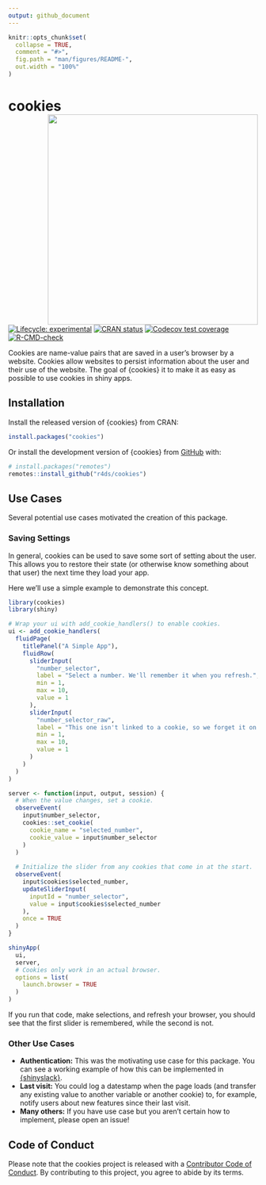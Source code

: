 ```yaml
---
output: github_document
---
```


<!-- README.md is generated from README.Rmd. Please edit that file -->

```r
knitr::opts_chunk$set(
  collapse = TRUE,
  comment = "#>",
  fig.path = "man/figures/README-",
  out.width = "100%"
)
```

# cookies <a href="https://r4ds.github.io/cookies/"><img src="man/figures/logo.svg" align="right" height="424" /></a>

<!-- badges: start -->
[![Lifecycle: experimental](https://img.shields.io/badge/lifecycle-experimental-orange.svg)](https://lifecycle.r-lib.org/articles/stages.html#experimental)
[![CRAN status](https://www.r-pkg.org/badges/version/cookies)](https://CRAN.R-project.org/package=cookies)
[![Codecov test coverage](https://codecov.io/gh/r4ds/cookies/branch/main/graph/badge.svg)](https://app.codecov.io/gh/r4ds/cookies?branch=main)
[![R-CMD-check](https://github.com/r4ds/cookies/actions/workflows/R-CMD-check.yaml/badge.svg)](https://github.com/r4ds/cookies/actions/workflows/R-CMD-check.yaml)
<!-- badges: end -->

Cookies are name-value pairs that are saved in a user's browser by a website. 
Cookies allow websites to persist information about the user and their use of the website.
The goal of {cookies} it to make it as easy as possible to use cookies in shiny apps.

## Installation

Install the released version of {cookies} from CRAN:

``` r
install.packages("cookies")
```

Or install the development version of {cookies} from [GitHub](https://github.com/) with:

``` r
# install.packages("remotes")
remotes::install_github("r4ds/cookies")
```

## Use Cases

Several potential use cases motivated the creation of this package.

### Saving Settings

In general, cookies can be used to save some sort of setting about the user.
This allows you to restore their state (or otherwise know something about that user) the next time they load your app.

Here we'll use a simple example to demonstrate this concept.

```r
library(cookies)
library(shiny)

# Wrap your ui with add_cookie_handlers() to enable cookies.
ui <- add_cookie_handlers(
  fluidPage(
    titlePanel("A Simple App"),
    fluidRow(
      sliderInput(
        "number_selector",
        label = "Select a number. We'll remember it when you refresh.",
        min = 1,
        max = 10,
        value = 1
      ),
      sliderInput(
        "number_selector_raw",
        label = "This one isn't linked to a cookie, so we forget it on refresh.",
        min = 1,
        max = 10,
        value = 1
      )
    )
  )
)

server <- function(input, output, session) {
  # When the value changes, set a cookie.
  observeEvent(
    input$number_selector,
    cookies::set_cookie(
      cookie_name = "selected_number",
      cookie_value = input$number_selector
    )
  )
  
  # Initialize the slider from any cookies that come in at the start.
  observeEvent(
    input$cookies$selected_number,
    updateSliderInput(
      inputId = "number_selector",
      value = input$cookies$selected_number
    ),
    once = TRUE
  )
}

shinyApp(
  ui,
  server,
  # Cookies only work in an actual browser.
  options = list(
    launch.browser = TRUE
  )
)
```

If you run that code, make selections, and refresh your browser, you should see that the first slider is remembered, while the second is not.

### Other Use Cases

-   **Authentication:** This was the motivating use case for this package. You can see a working example of how this can be implemented in [{shinyslack}](https://github.com/r4ds/shinyslack).
-   **Last visit:** You could log a datestamp when the page loads (and transfer any existing value to another variable or another cookie) to, for example, notify users about new features since their last visit.
-   **Many others:** If you have use case but you aren't certain how to implement, please open an issue!

## Code of Conduct

Please note that the cookies project is released with a [Contributor Code of Conduct](https://contributor-covenant.org/version/2/1/CODE_OF_CONDUCT.html). By contributing to this project, you agree to abide by its terms.
